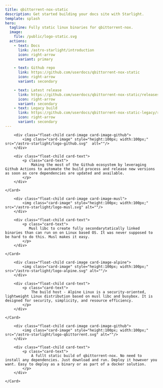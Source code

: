 ```yaml
---
title: qbittorrent-nox-static
description: Get started building your docs site with Starlight.
template: splash
hero:
  tagline: Fully static linux binaries for qbittorrent-nox.
  image:
    file: /public/logo-static.svg
  actions:
    - text: Docs
      link: /astro-starlight/introduction
      icon: right-arrow
      variant: primary

    - text: Github repo
      link: https://github.com/userdocs/qbittorrent-nox-static
      icon: right-arrow
      variant: secondary

    - text: Latest release
      link: https://github.com/userdocs/qbittorrent-nox-static/releases/latest
      icon: right-arrow
      variant: secondary
    - text: Legacy build
      link: https://github.com/userdocs/qbittorrent-nox-static-legacy/releases/latest
      icon: right-arrow
      variant: secondary
---
```



<div class="float-container" >
    <Card class="card-github" icon="github" title="Github Actions and Workflows" >

        <div class="float-child card-image card-image-github">
            <img class="card-image" style="height:100px; width:100px;" src="/astro-starlight/logo-github.svg"  alt=""/>
        </div>

        <div class="float-child card-text">
            <p class="card-text">
                Making the most of the Github ecosystem by leveraging Github Actions to automate the build process and release new versions as soon as core dependencies are updated and available.
            </p>
        </div>

    </Card>
</div>

<div class="float-container" >
    <Card class="card-musl" icon="rocket" title="Musl Libc and static linking" >

        <div class="float-child card-image card-image-musl">
            <img class="card-image" style="height:100px; width:100px;" src="/astro-starlight/logo-musl.svg" alt=""/>
        </div>

        <div class="float-child card-text">
            <p class="card-text">
               Musl libc to create fully secondarytatically linked binaries than can run on on Linux based OS. It was never supposed to be hard to do this. Musl makes it easy.
            </p>
        </div>

    </Card>
</div>

<div class="float-container" >
    <Card class="card-alpine" icon="star"  title="Alpine Linux as a build host" >

        <div class="float-child card-image card-image-alpine">
            <img class="card-image" style="height:100px; width:100px;" src="/astro-starlight/logo-alpine.svg" alt=""/>
        </div>

        <div class="float-child card-text">
            <p class="card-text">
                The build host - Alpine Linux is a security-oriented, lightweight Linux distribution based on musl libc and busybox. It is designed for security, simplicity, and resource efficiency.
            </p>
        </div>

    </Card>
</div>

<div class="float-container" >
    <Card class="card-github" icon="approve-check" title="qBittorent-nox fully static binaries" >

        <div class="float-child card-image card-image-github">
            <img class="card-image" style="height:100px; width:100px;" src="/astro-starlight/logo-qbittorrent.svg" alt=""/>
        </div>

        <div class="float-child card-text">
            <p class="card-text">
                A fullt static build of qbittorrent-nox. No need to install any dependencies. Just download and run. Deploy it however you want. Easy to deploy as a binary or as part of a docker solution.
            </p>
        </div>

    </Card>
</div>


